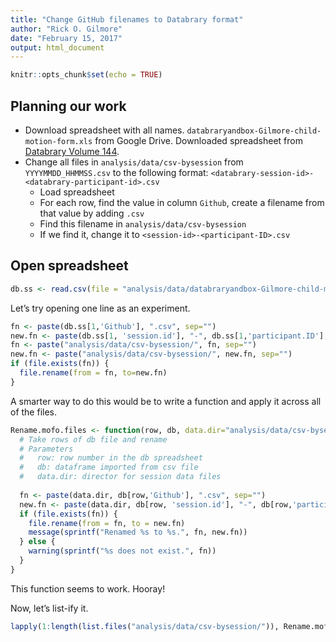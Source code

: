 ```yaml
---
title: "Change GitHub filenames to Databrary format"
author: "Rick O. Gilmore"
date: "February 15, 2017"
output: html_document
---
```


```r
knitr::opts_chunk$set(echo = TRUE)
```

## Planning our work

- Download spreadsheet with all names. `databraryandbox-Gilmore-child-motion-form.xls` from Google Drive. Downloaded spreadsheet from [Databrary Volume 144](https://nyu.databrary.org/volume/144).
- Change all files in `analysis/data/csv-bysession` from `YYYYMMDD_HHMMSS.csv` to the following format: `<databrary-session-id>-<databrary-participant-id>.csv`
    - Load spreadsheet
    - For each row, find the value in column `Github`, create a filename from that value by adding `.csv`
    - Find this filename in `analysis/data/csv-bysession`
    - If we find it, change it to `<session-id>-<participant-ID>.csv`
    
## Open spreadsheet

```r
db.ss <- read.csv(file = "analysis/data/databraryandbox-Gilmore-child-motion-form .xls - databrary144-Gilmore-child-moti.csv", header = TRUE)
```

Let's try opening one line as an experiment.

```r
fn <- paste(db.ss[1,'Github'], ".csv", sep="")
new.fn <- paste(db.ss[1, 'session.id'], "-", db.ss[1,'participant.ID'], ".csv", sep="")
fn <- paste("analysis/data/csv-bysession/", fn, sep="")
new.fn <- paste("analysis/data/csv-bysession/", new.fn, sep="")
if (file.exists(fn)) {
  file.rename(from = fn, to=new.fn)
}
```
A smarter way to do this would be to write a function and apply it across all of the files.

```r
Rename.mofo.files <- function(row, db, data.dir="analysis/data/csv-bysession/") {
  # Take rows of db file and rename
  # Parameters
  #   row: row number in the db spreadsheet
  #   db: dataframe imported from csv file
  #   data.dir: director for session data files
  
  fn <- paste(data.dir, db[row,'Github'], ".csv", sep="")
  new.fn <- paste(data.dir, db[row, 'session.id'], "-", db[row,'participant.ID'], ".csv", sep="")
  if (file.exists(fn)) {
    file.rename(from = fn, to = new.fn)
    message(sprintf("Renamed %s to %s.", fn, new.fn))
  } else {
    warning(sprintf("%s does not exist.", fn))
  }
}
```

This function seems to work. Hooray!

Now, let's list-ify it.

```r
lapply(1:length(list.files("analysis/data/csv-bysession/")), Rename.mofo.files, db=db.ss)
```
